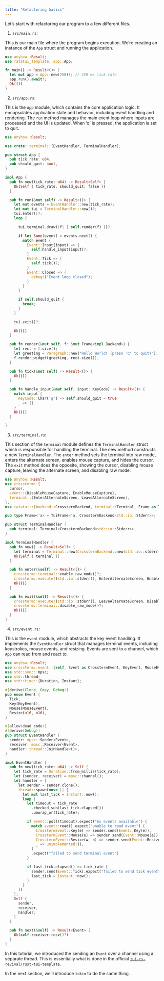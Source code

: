 ```yaml
---
title: "Refactoring basics"
---
```


Let's start with refactoring our program to a few different files.

1. `src/main.rs`:

This is our main file where the program begins execution. We're creating an instance of the `App` struct and running the application.

```rust
use anyhow::Result;
use ratatui_template::app::App;

fn main() -> Result<()> {
  let mut app = App::new(250)?; // 250 ms tick rate
  app.run().await?;
  Ok(())
}
```

2. `src/app.rs`:

This is the `App` module, which contains the core application logic.
It encapsulates application state and behavior, including event handling and rendering.
The `run` method manages the main event loop where inputs are processed and the UI is updated.
When 'q' is pressed, the application is set to quit.

```rust
use anyhow::Result;

use crate::terminal::{EventHandler, TerminalHandler};

pub struct App {
  pub tick_rate: u64,
  pub should_quit: bool,
}

impl App {
  pub fn new(tick_rate: u64) -> Result<Self> {
    Ok(Self { tick_rate, should_quit: false })
  }

  pub fn run(&mut self) -> Result<()> {
    let mut events = EventHandler::new(tick_rate);
    let mut tui = TerminalHandler::new()?;
    tui.enter()?;
    loop {

      tui.terminal.draw(|f| { self.render(f) })?;

      if let Some(event) = events.next() {
        match event {
          Event::Input(input) => {
            self.handle_input(input)?;
          }
          Event::Tick => {
            self.tick()?;
          }
          Event::Closed => {
            debug!("Event loop closed");
          }
        }
      }

      if self.should_quit {
        break;
      }
    }

    tui.exit()?;

    Ok(())
  }

  pub fn render(&mut self, f: &mut Frame<impl Backend>) {
    let rect = f.size();
    let greeting = Paragraph::new("Hello World! (press 'q' to quit)");
    f.render_widget(greeting, rect.size());
  }

  pub fn tick(&mut self) -> Result<()> {
    Ok(())
  }

  pub fn handle_input(&mut self, input: KeyCode) -> Result<()> {
    match input {
      KeyCode::Char('q') => self.should_quit = true
      _ => {}
    }
    Ok(())
  }

}
```

3. `src/terminal.rs`:

This section of the `terminal` module defines the `TerminalHandler` struct which is responsible for handling the terminal.
The new method constructs a new `TerminalHandler`.
The `enter` method sets the terminal into raw mode, enters the alternate screen, enables mouse capture, and hides the cursor.
The `exit` method does the opposite, showing the cursor, disabling mouse capture, leaving the alternate screen, and disabling raw mode.

```rust
use anyhow::Result;
use crossterm::{
  cursor,
  event::{DisableMouseCapture, EnableMouseCapture},
  terminal::{EnterAlternateScreen, LeaveAlternateScreen},
};
use ratatui::{backend::CrosstermBackend, terminal::Terminal, Frame as TuiFrame};

pub type Frame<'a> = TuiFrame<'a, CrosstermBackend<std::io::Stderr>>;

pub struct TerminalHandler {
  pub terminal: Terminal<CrosstermBackend<std::io::Stderr>>,
}

impl TerminalHandler {
  pub fn new() -> Result<Self> {
    let terminal = Terminal::new(CrosstermBackend::new(std::io::stderr()))?;
    Ok(Self { terminal })
  }

  pub fn enter(&self) -> Result<()> {
    crossterm::terminal::enable_raw_mode()?;
    crossterm::execute!(std::io::stderr(), EnterAlternateScreen, EnableMouseCapture, cursor::Hide)?;
    Ok(())
  }

  pub fn exit(&self) -> Result<()> {
    crossterm::execute!(std::io::stderr(), LeaveAlternateScreen, DisableMouseCapture, cursor::Show)?;
    crossterm::terminal::disable_raw_mode()?;
    Ok(())
  }
}
```

4. `src/event.rs`:

This is the `event` module, which abstracts the key event handling.
It implements the `EventHandler` struct that manages terminal events, including keystrokes, mouse events, and resizing.
Events are sent to a channel, which `App` can read from and react to.

```rust
use anyhow::Result;
use crossterm::event::{self, Event as CrosstermEvent, KeyEvent, MouseEvent};
use std::sync::mpsc;
use std::thread;
use std::time::{Duration, Instant};

#[derive(Clone, Copy, Debug)]
pub enum Event {
  Tick,
  Key(KeyEvent),
  Mouse(MouseEvent),
  Resize(u16, u16),
}

#[allow(dead_code)]
#[derive(Debug)]
pub struct EventHandler {
  sender: mpsc::Sender<Event>,
  receiver: mpsc::Receiver<Event>,
  handler: thread::JoinHandle<()>,
}

impl EventHandler {
  pub fn new(tick_rate: u64) -> Self {
    let tick_rate = Duration::from_millis(tick_rate);
    let (sender, receiver) = mpsc::channel();
    let handler = {
      let sender = sender.clone();
      thread::spawn(move || {
        let mut last_tick = Instant::now();
        loop {
          let timeout = tick_rate
            .checked_sub(last_tick.elapsed())
            .unwrap_or(tick_rate);

          if event::poll(timeout).expect("no events available") {
            match event::read().expect("unable to read event") {
              CrosstermEvent::Key(e) => sender.send(Event::Key(e)),
              CrosstermEvent::Mouse(e) => sender.send(Event::Mouse(e)),
              CrosstermEvent::Resize(w, h) => sender.send(Event::Resize(w, h)),
              _ => unimplemented!(),
            }
            .expect("failed to send terminal event")
          }

          if last_tick.elapsed() >= tick_rate {
            sender.send(Event::Tick).expect("failed to send tick event");
            last_tick = Instant::now();
          }
        }
      })
    };
    Self {
      sender,
      receiver,
      handler,
    }
  }

  pub fn next(&self) -> Result<Event> {
    Ok(self.receiver.recv()?)
  }
}
```

In this tutorial, we introduced the sending an `Event` over a channel using a separate thread.
This is essentially what is done in the official [`tui-rs-revival/rust-tui-template`](https://github.com/tui-rs-revival/rust-tui-template/tree/master/src).

In the next section, we'll introduce `tokio` to do the same thing.
